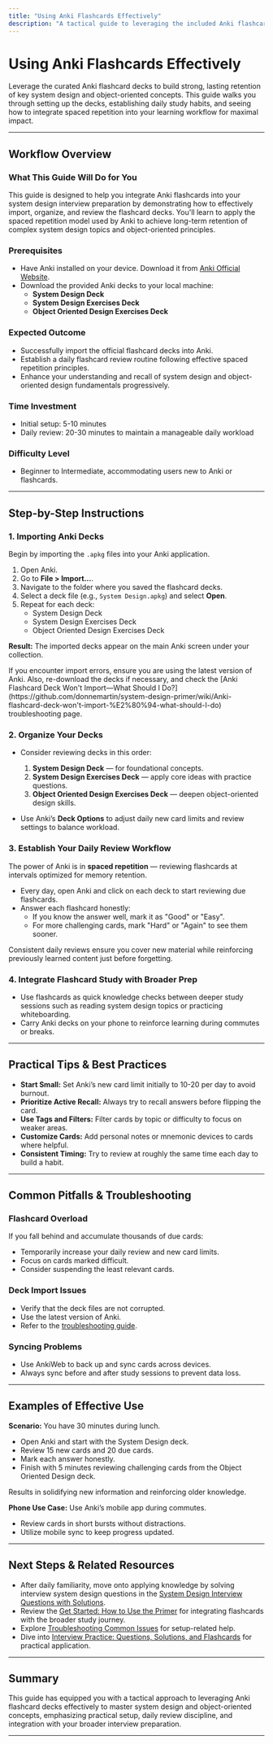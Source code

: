 ```yaml
---
title: "Using Anki Flashcards Effectively"
description: "A tactical guide to leveraging the included Anki flashcard decks for long-term retention of system design and object-oriented concepts. Covers setup, daily practice workflows, and tips for integrating spaced repetition into your study."
---
```


# Using Anki Flashcards Effectively

Leverage the curated Anki flashcard decks to build strong, lasting retention of key system design and object-oriented concepts. This guide walks you through setting up the decks, establishing daily study habits, and seeing how to integrate spaced repetition into your learning workflow for maximal impact.

---

## Workflow Overview

### What This Guide Will Do for You

This guide is designed to help you integrate Anki flashcards into your system design interview preparation by demonstrating how to effectively import, organize, and review the flashcard decks. You'll learn to apply the spaced repetition model used by Anki to achieve long-term retention of complex system design topics and object-oriented principles.

### Prerequisites

- Have Anki installed on your device. Download it from [Anki Official Website](https://apps.ankiweb.net/).
- Download the provided Anki decks to your local machine:
  - **System Design Deck**
  - **System Design Exercises Deck**
  - **Object Oriented Design Exercises Deck**

### Expected Outcome

- Successfully import the official flashcard decks into Anki.
- Establish a daily flashcard review routine following effective spaced repetition principles.
- Enhance your understanding and recall of system design and object-oriented design fundamentals progressively.

### Time Investment

- Initial setup: 5-10 minutes
- Daily review: 20-30 minutes to maintain a manageable daily workload

### Difficulty Level

- Beginner to Intermediate, accommodating users new to Anki or flashcards.

---

## Step-by-Step Instructions

### 1. Importing Anki Decks

Begin by importing the `.apkg` files into your Anki application.

1. Open Anki.
2. Go to **File > Import...**.
3. Navigate to the folder where you saved the flashcard decks.
4. Select a deck file (e.g., `System Design.apkg`) and select **Open**.
5. Repeat for each deck:
   - System Design Deck
   - System Design Exercises Deck
   - Object Oriented Design Exercises Deck

**Result:** The imported decks appear on the main Anki screen under your collection.

<Tip>
If you encounter import errors, ensure you are using the latest version of Anki. Also, re-download the decks if necessary, and check the [Anki Flashcard Deck Won't Import—What Should I Do?](https://github.com/donnemartin/system-design-primer/wiki/Anki-flashcard-deck-won't-import-%E2%80%94-what-should-I-do) troubleshooting page.
</Tip>

### 2. Organize Your Decks

- Consider reviewing decks in this order:
  1. **System Design Deck** — for foundational concepts.
  2. **System Design Exercises Deck** — apply core ideas with practice questions.
  3. **Object Oriented Design Exercises Deck** — deepen object-oriented design skills.

- Use Anki’s **Deck Options** to adjust daily new card limits and review settings to balance workload.

### 3. Establish Your Daily Review Workflow

The power of Anki is in **spaced repetition** — reviewing flashcards at intervals optimized for memory retention.

- Every day, open Anki and click on each deck to start reviewing due flashcards.
- Answer each flashcard honestly:
  - If you know the answer well, mark it as "Good" or "Easy".
  - For more challenging cards, mark "Hard" or "Again" to see them sooner.

Consistent daily reviews ensure you cover new material while reinforcing previously learned content just before forgetting.

### 4. Integrate Flashcard Study with Broader Prep

- Use flashcards as quick knowledge checks between deeper study sessions such as reading system design topics or practicing whiteboarding.
- Carry Anki decks on your phone to reinforce learning during commutes or breaks.

---

## Practical Tips & Best Practices

- **Start Small:** Set Anki’s new card limit initially to 10-20 per day to avoid burnout.
- **Prioritize Active Recall:** Always try to recall answers before flipping the card.
- **Use Tags and Filters:** Filter cards by topic or difficulty to focus on weaker areas.
- **Customize Cards:** Add personal notes or mnemonic devices to cards where helpful.
- **Consistent Timing:** Try to review at roughly the same time each day to build a habit.

---

## Common Pitfalls & Troubleshooting

### Flashcard Overload

If you fall behind and accumulate thousands of due cards:
- Temporarily increase your daily review and new card limits.
- Focus on cards marked difficult.
- Consider suspending the least relevant cards.

### Deck Import Issues

- Verify that the deck files are not corrupted.
- Use the latest version of Anki.
- Refer to the [troubleshooting guide](https://github.com/donnemartin/system-design-primer/wiki/Anki-flashcard-deck-won't-import-%E2%80%94-what-should-I-do).

### Syncing Problems

- Use AnkiWeb to back up and sync cards across devices.
- Always sync before and after study sessions to prevent data loss.

---

## Examples of Effective Use

**Scenario:** You have 30 minutes during lunch.

- Open Anki and start with the System Design deck.
- Review 15 new cards and 20 due cards.
- Mark each answer honestly.
- Finish with 5 minutes reviewing challenging cards from the Object Oriented Design deck.

Results in solidifying new information and reinforcing older knowledge.

**Phone Use Case:** Use Anki’s mobile app during commutes.

- Review cards in short bursts without distractions.
- Utilize mobile sync to keep progress updated.

---

## Next Steps & Related Resources

- After daily familiarity, move onto applying knowledge by solving interview system design questions in the [System Design Interview Questions with Solutions](../interview-question-patterns/sample-system-design-walkthroughs.md).
- Review the [Get Started: How to Use the Primer](../../overview/feature_workflows/quickstart_workflow.md) for integrating flashcards with the broader study journey.
- Explore [Troubleshooting Common Issues](../../getting-started/validation-support/troubleshooting-common-issues.md) for setup-related help.
- Dive into [Interview Practice: Questions, Solutions, and Flashcards](../../overview/feature_workflows/interview_practice_features.md) for practical application.

---

## Summary

This guide has equipped you with a tactical approach to leveraging Anki flashcard decks effectively to master system design and object-oriented concepts, emphasizing practical setup, daily review discipline, and integration with your broader interview preparation.


---